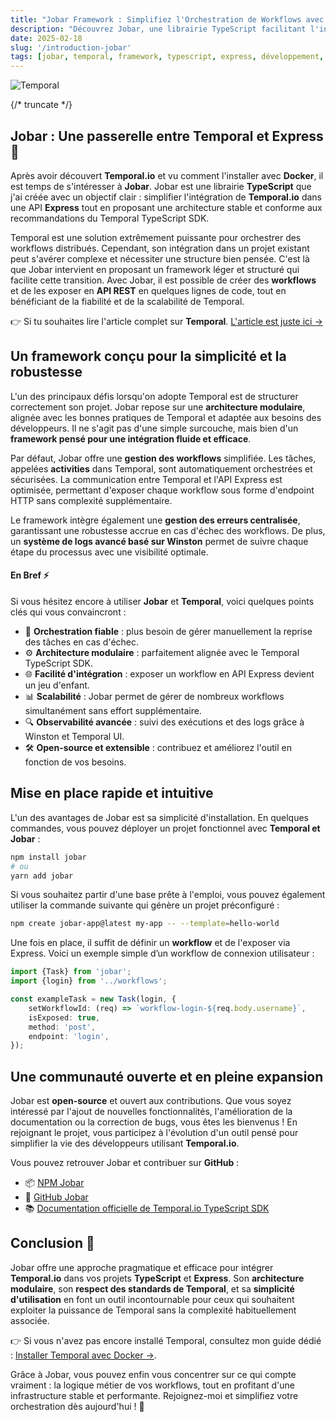 ```yaml
---
title: "Jobar Framework : Simplifiez l'Orchestration de Workflows avec Temporal"
description: "Découvrez Jobar, une librairie TypeScript facilitant l'intégration de Temporal dans une API Express."
date: 2025-02-18
slug: '/introduction-jobar'
tags: [jobar, temporal, framework, typescript, express, développement, open-source]
---
```


![Temporal](https://platformatory.io/blog/assets/blog-images/Introduction-to-temporal/temporal_logo.png)

{/* truncate */}

## Jobar : Une passerelle entre Temporal et Express 🚀

Après avoir découvert **Temporal.io** et vu comment l'installer avec **Docker**, il est temps de s'intéresser à **Jobar**. Jobar est une librairie **TypeScript** que j'ai créée avec un objectif clair : simplifier l'intégration de **Temporal.io** dans une API **Express** tout en proposant une architecture stable et conforme aux recommandations du Temporal TypeScript SDK.

Temporal est une solution extrêmement puissante pour orchestrer des workflows distribués. Cependant, son intégration dans un projet existant peut s'avérer complexe et nécessiter une structure bien pensée. C'est là que Jobar intervient en proposant un framework léger et structuré qui facilite cette transition. Avec Jobar, il est possible de créer des **workflows** et de les exposer en **API REST** en quelques lignes de code, tout en bénéficiant de la fiabilité et de la scalabilité de Temporal.

👉 Si tu souhaites lire l'article complet sur **Temporal**. [L'article est juste ici →](/blog/introduction-temporal)

## Un framework conçu pour la simplicité et la robustesse

L'un des principaux défis lorsqu'on adopte Temporal est de structurer correctement son projet. Jobar repose sur une **architecture modulaire**, alignée avec les bonnes pratiques de Temporal et adaptée aux besoins des développeurs. Il ne s'agit pas d'une simple surcouche, mais bien d'un **framework pensé pour une intégration fluide et efficace**.

Par défaut, Jobar offre une **gestion des workflows** simplifiée. Les tâches, appelées **activities** dans Temporal, sont automatiquement orchestrées et sécurisées. La communication entre Temporal et l'API Express est optimisée, permettant d'exposer chaque workflow sous forme d'endpoint HTTP sans complexité supplémentaire.

Le framework intègre également une **gestion des erreurs centralisée**, garantissant une robustesse accrue en cas d'échec des workflows. De plus, un **système de logs avancé basé sur Winston** permet de suivre chaque étape du processus avec une visibilité optimale.

#### En Bref ⚡

Si vous hésitez encore à utiliser **Jobar** et **Temporal**, voici quelques points clés qui vous convaincront :

-   🚀 **Orchestration fiable** : plus besoin de gérer manuellement la reprise des tâches en cas d'échec.
-   ⚙️ **Architecture modulaire** : parfaitement alignée avec le Temporal TypeScript SDK.
-   🌐 **Facilité d'intégration** : exposer un workflow en API Express devient un jeu d'enfant.
-   📊 **Scalabilité** : Jobar permet de gérer de nombreux workflows simultanément sans effort supplémentaire.
-   🔍 **Observabilité avancée** : suivi des exécutions et des logs grâce à Winston et Temporal UI.
-   🛠 **Open-source et extensible** : contribuez et améliorez l'outil en fonction de vos besoins.

## Mise en place rapide et intuitive

L'un des avantages de Jobar est sa simplicité d'installation. En quelques commandes, vous pouvez déployer un projet fonctionnel avec **Temporal et Jobar** :

```sh
npm install jobar
# ou
yarn add jobar
```

Si vous souhaitez partir d'une base prête à l'emploi, vous pouvez également utiliser la commande suivante qui génère un projet préconfiguré :

```sh
npm create jobar-app@latest my-app -- --template=hello-world
```

Une fois en place, il suffit de définir un **workflow** et de l'exposer via Express. Voici un exemple simple d’un workflow de connexion utilisateur :

```typescript
import {Task} from 'jobar';
import {login} from '../workflows';

const exampleTask = new Task(login, {
	setWorkflowId: (req) => `workflow-login-${req.body.username}`,
	isExposed: true,
	method: 'post',
	endpoint: 'login',
});
```

## Une communauté ouverte et en pleine expansion

Jobar est **open-source** et ouvert aux contributions. Que vous soyez intéressé par l'ajout de nouvelles fonctionnalités, l'amélioration de la documentation ou la correction de bugs, vous êtes les bienvenus ! En rejoignant le projet, vous participez à l'évolution d'un outil pensé pour simplifier la vie des développeurs utilisant **Temporal.io**.

Vous pouvez retrouver Jobar et contribuer sur **GitHub** :

-   📦 [NPM Jobar](https://www.npmjs.com/package/jobar)
-   🐙 [GitHub Jobar](https://github.com/william-donnette/jobar)
-   📚 [Documentation officielle de Temporal.io TypeScript SDK](https://docs.temporal.io/develop/typescript/)

## Conclusion 🎯

Jobar offre une approche pragmatique et efficace pour intégrer **Temporal.io** dans vos projets **TypeScript** et **Express**. Son **architecture modulaire**, son **respect des standards de Temporal**, et sa **simplicité d'utilisation** en font un outil incontournable pour ceux qui souhaitent exploiter la puissance de Temporal sans la complexité habituellement associée.

👉 Si vous n'avez pas encore installé Temporal, consultez mon guide dédié : [Installer Temporal avec Docker →](/blog/installation-temporal-docker).

Grâce à Jobar, vous pouvez enfin vous concentrer sur ce qui compte vraiment : la logique métier de vos workflows, tout en profitant d'une infrastructure stable et performante. Rejoignez-moi et simplifiez votre orchestration dès aujourd'hui ! 🚀

